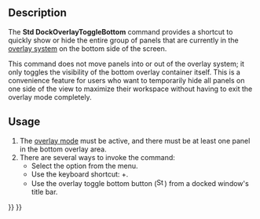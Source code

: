 <languages/>
<translate>

<!--T:1-->
{{Docnav
|[[Std_DockOverlayToggleTop|DockOverlayToggleTop]]
|[[Std_LinkSelectLinked|LinkSelectLinked]]
|[[Std_View_Menu|Std View Menu]]
|IconL=Std_DockOverlayToggleTop.svg
|IconR=Std_LinkSelectLinked.svg
|IconC=Freecad.svg
}}

<!--T:2-->
{{GuiCommand
|Name=Std DockOverlayToggleBottom
|MenuLocation=View → Overlay Docked Panel → Toggle Bottom
|Workbenches=All
|Shortcut={{KEY|Ctrl}}+{{KEY|Down}}
|Version=1.0
|SeeAlso=[[Std_DockOverlayToggleLeft]], [[Std_DockOverlayToggleRight]], [[Std_DockOverlayToggleTop]], [[Std_DockOverlayAll]]
}}

==Description== <!--T:3-->

<!--T:4-->
The '''Std DockOverlayToggleBottom''' command provides a shortcut to quickly show or hide the entire group of panels that are currently in the [[Std_DockOverlayAll|overlay system]] on the bottom side of the screen.

<!--T:5-->
This command does not move panels into or out of the overlay system; it only toggles the visibility of the bottom overlay container itself. This is a convenience feature for users who want to temporarily hide all panels on one side of the view to maximize their workspace without having to exit the overlay mode completely.

==Usage== <!--T:6-->

<!--T:7-->
# The [[Std_DockOverlayAll|overlay mode]] must be active, and there must be at least one panel in the bottom overlay area.
# There are several ways to invoke the command:
#* Select the {{MenuCommand|View → Overlay Docked Panel → Toggle Bottom}} option from the menu.
#* Use the keyboard shortcut: {{KEY|Ctrl}}+{{KEY|Down}}.
#* Use the overlay toggle bottom button ([[File:Std_DockOverlayToggleBottom.svg|16px]]) from a docked window's title bar.


<!--T:8-->
{{Docnav
|[[Std_DockOverlayToggleTop|DockOverlayToggleTop]]
|[[Std_LinkSelectLinked|LinkSelectLinked]]
|[[Std_View_Menu|Std View Menu]]
|IconL=Std_DockOverlayToggleTop.svg
|IconR=Std_LinkSelectLinked.svg
|IconC=Freecad.svg
}}

</translate>
{{Std_Base_navi{{#translation:}}}}
{{Userdocnavi{{#translation:}}}}